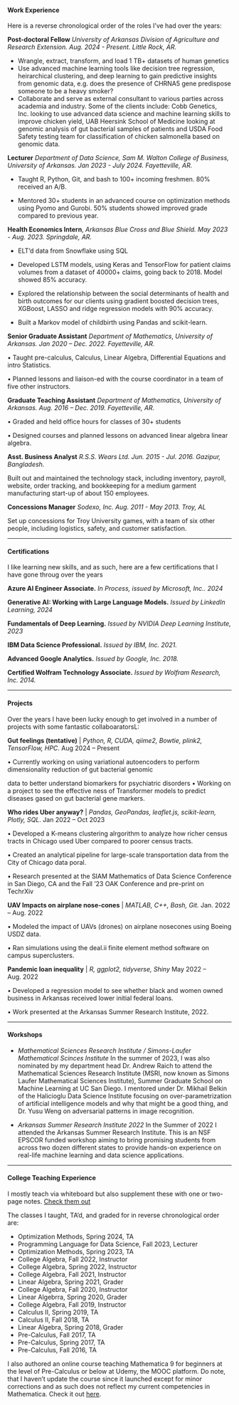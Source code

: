 #### Work Experience

Here is a reverse chronological order of the roles I've had over the years:

**Post-doctoral Fellow** *University of Arkansas Division of Agriculture and Research Extension. Aug. 2024 - Present. Little Rock, AR.*

-   Wrangle, extract, transform, and load 1 TB+ datasets of human genetics
-   Use advanced machine learning tools like decision tree regression, heirarchical clustering, and deep learning to gain predictive insights from genomic data, e.g. does the presence of CHRNA5 gene predispose someone to be a heavy smoker?
-   Collaborate and serve as external consultant to various parties across academia and industry. Some of the clients include: Cobb Genetics, Inc. looking to use advanced data science and machine learning skills to improve chicken yield, UAB Heersink School of Medicine looking at genomic analysis of gut bacterial samples of patients and USDA Food Safety testing team for classification of chicken salmonella based on genomic data.

**Lecturer** *Department of Data Science, Sam M. Walton College of Business, University of Arkansas. Jan 2023 - July 2024. Fayetteville, AR.*

-   Taught R, Python, Git, and bash to 100+ incoming freshmen. 80% received an A/B.

-   Mentored 30+ students in an advanced course on optimization methods using Pyomo and Gurobi. 50% students showed improved grade compared to previous year.

**Health Economics Intern**, *Arkansas Blue Cross and Blue Shield. May 2023 - Aug. 2023. Springdale, AR.*

-   ELT'd data from Snowflake using SQL

-   Developed LSTM models, using Keras and TensorFlow for patient claims volumes from a dataset of 40000+ claims, going back to 2018. Model showed 85% accuracy.

-   Explored the relationship between the social determinants of health and birth outcomes for our clients using gradient boosted decision trees, XGBoost, LASSO and ridge regression models with 90% accuracy.

-   Built a Markov model of childbirth using Pandas and scikit-learn.

**Senior Graduate Assistant** *Department of Mathematics*, *University of Arkansas. Jan 2020 – Dec. 2022. Fayetteville, AR.*

• Taught pre-calculus, Calculus, Linear Algebra, Differential Equations and intro Statistics.

• Planned lessons and liaison-ed with the course coordinator in a team of five other instructors.

**Graduate Teaching Assistant** *Department of Mathematics, University of Arkansas. Aug. 2016 – Dec. 2019. Fayetteville, AR.*

• Graded and held office hours for classes of 30+ students

• Designed courses and planned lessons on advanced linear algebra linear algebra.

**Asst. Business Analyst** *R.S.S. Wears Ltd. Jun. 2015 - Jul. 2016. Gazipur, Bangladesh.*

Built out and maintained the technology stack, including inventory, payroll, website, order tracking, and bookkeeping for a medium garment manufacturing start-up of about 150 employees.

**Concessions Manager** *Sodexo, Inc. Aug. 2011 - May 2013. Troy, AL*

Set up concessions for Troy University games, with a team of six other people, including logistics, safety, and customer satisfaction.

------------------------------------------------------------------------

#### Certifications

I like learning new skills, and as such, here are a few certifications that I have gone throug over the years

**Azure AI Engineer Associate.** *In Process, issued by Microsoft, Inc.. 2024*

**Generative AI: Working with Large Language Models.** *Issued by LinkedIn Learning, 2024*

**Fundamentals of Deep Learning.** *Issued by NVIDIA Deep Learning Institute, 2023*

**IBM Data Science Professional.** *Issued by IBM, Inc. 2021.*

**Advanced Google Analytics.** *Issued by Google, Inc. 2018.*

**Certified Wolfram Technology Associate.** *Issued by Wolfram Research, Inc. 2014.*


------------------------------------------------------------------------

#### Projects

Over the years I have been lucky enough to get involved in a number of projects with some fantastic
collaboaratorsL:

**Gut feelings (tentative)** | _Python, R, CUDA, qiime2, Bowtie, plink2, TensorFlow, HPC_. Aug 2024 – Present

• Currently working on using variational autoencoders to perform dimensionality reduction of gut bacterial genomic

data to better understand biomarkers for psychiatric disorders
• Working on a project to see the effective ness of Transformer models to predict diseases gased on gut bacterial gene
markers.

**Who rides Uber anyway?** | _Pandas, GeoPandas, leaflet.js, scikit-learn, Plotly, SQL_.	Jan 2022 – Oct 2023

•	Developed a K-means clustering alrgorithm to analyze how richer census tracts in Chicago used Uber compared to poorer census tracts.

•	Created an analytical pipeline for large-scale transportation data from the City of Chicago data poral.

•	Research presented at the SIAM Mathematics of Data Science Conference in San Diego, CA and the Fall ’23 OAK Conference and pre-print on TechrXiv

**UAV Impacts on airplane nose-cones** | _MATLAB, C++, Bash, Git._	Jan. 2022 – Aug. 2022

•	Modeled the impact of UAVs (drones) on airplane nosecones using Boeing USDZ data.

•	Ran simulations using the deal.ii finite element method software on campus superclusters.

**Pandemic loan inequality** | _R, ggplot2, tidyverse, Shiny_	May 2022 – Aug. 2022

•	Developed a regression model to see whether black and women owned business in Arkansas received lower initial federal loans.

•	Work presented at the Arkansas Summer Research Institute, 2022.

------------------------------------------------------------------------

#### Workshops


-   *Mathematical Sciences Research Institute / Simons-Laufer Mathematical Scinces Institute* In the summer of 2023, I was also nominated by my department head Dr. Andrew Raich to attend the Mathematical Sciences Research Institute (MSRI, now known as Simons Laufer Mathematical Sciences
Institute), Summer Graduate School on Machine Learning at UC San Diego. I mentored under
Dr. Mikhail Belkin of the Halicioglu Data Science Institute focusing on over-parametrization
of artificial intelligence models and why that might be a good thing, and Dr. Yusu Weng on
adversarial patterns in image recognition.

-   *Arkansas Summer Research Institute 2022* In the Summer of 2022 I attended the Arkansas Summer Research Institute. This is an NSF EPSCOR funded workshop aiming to bring promising students from across two dozen different states to provide hands-on experience on real-life machine learning and data science applications.

------------------------------------------------------------------------

#### College Teaching Experience

I mostly teach via whiteboard but also supplement these with one or two-page notes. [Check them out](https://github.com/2shakilrafi/College_Algebra)

The classes I taught, TA'd, and graded for in reverse chronological order are:

-   Optimization Methods, Spring 2024, TA
-   Programming Language for Data Science, Fall 2023, Lecturer
-   Optimization Methods, Spring 2023, TA
-   College Algebra, Fall 2022, Instructor
-   College Algebra, Spring 2022, Instructor
-   College Algebra, Fall 2021, Instructor
-   Linear Algebra, Spring 2021, Grader
-   College Algebra, Fall 2020, Instructor
-   Linear Algebrra, Spring 2020, Grader
-   College Algebra, Fall 2019, Instructor
-   Calculus II, Spring 2019, TA
-   Calculus II, Fall 2018, TA
-   Linear Algebra, Spring 2018, Grader
-   Pre-Calculus, Fall 2017, TA
-   Pre-Calculus, Spring 2017, TA
-   Pre-Calculus, Fall 2016, TA

I also authored an online course teaching Mathematica 9 for beginners at the level of Pre-Calculus or below at Udemy, the MOOC platform. Do note, that I haven't update the course since it launched except for minor corrections and as such does not reflect my current competencies in Mathematica. Check it out [here](https://www.udemy.com/course/mathematica-9-for-beginners/).
